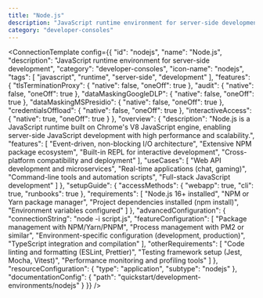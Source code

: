 ```yaml
---
title: "Node.js"
description: "JavaScript runtime environment for server-side development"
category: "developer-consoles"
---
```



<ConnectionTemplate config={{
  "id": "nodejs",
  "name": "Node.js",
  "description": "JavaScript runtime environment for server-side development",
  "category": "developer-consoles",
  "icon-name": "nodejs",
  "tags": [
    "javascript",
    "runtime",
    "server-side",
    "development"
  ],
  "features": {
    "tlsTerminationProxy": {
      "native": false,
      "oneOff": true
    },
    "audit": {
      "native": false,
      "oneOff": true
    },
    "dataMaskingGoogleDLP": {
      "native": false,
      "oneOff": true
    },
    "dataMaskingMSPresidio": {
      "native": false,
      "oneOff": true
    },
    "credentialsOffload": {
      "native": false,
      "oneOff": true
    },
    "interactiveAccess": {
      "native": true,
      "oneOff": true
    }
  },
  "overview": {
    "description": "Node.js is a JavaScript runtime built on Chrome's V8 JavaScript engine, enabling server-side JavaScript development with high performance and scalability.",
    "features": [
      "Event-driven, non-blocking I/O architecture",
      "Extensive NPM package ecosystem",
      "Built-in REPL for interactive development",
      "Cross-platform compatibility and deployment"
    ],
    "useCases": [
      "Web API development and microservices",
      "Real-time applications (chat, gaming)",
      "Command-line tools and automation scripts",
      "Full-stack JavaScript development"
    ]
  },
  "setupGuide": {
    "accessMethods": {
      "webapp": true,
      "cli": true,
      "runbooks": true
    },
    "requirements": [
      "Node.js 16+ installed",
      "NPM or Yarn package manager",
      "Project dependencies installed (npm install)",
      "Environment variables configured"
    ]
  },
  "advancedConfiguration": {
    "connectionString": "node -i script.js",
    "featureConfiguration": [
      "Package management with NPM/Yarn/PNPM",
      "Process management with PM2 or similar",
      "Environment-specific configuration (development, production)",
      "TypeScript integration and compilation"
    ],
    "otherRequirements": [
      "Code linting and formatting (ESLint, Prettier)",
      "Testing framework setup (Jest, Mocha, Vitest)",
      "Performance monitoring and profiling tools"
    ]
  },
  "resourceConfiguration": {
    "type": "application",
    "subtype": "nodejs"
  },
  "documentationConfig": {
    "path": "quickstart/development-environments/nodejs"
  }
}} />
